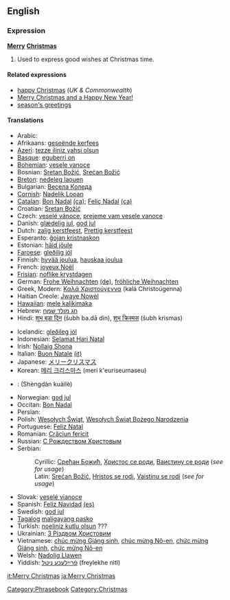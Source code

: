 ==English==

===Expression===
'''[[Merry]] [[Christmas]]'''

# Used to express good wishes at Christmas time.

====Related expressions====
*[[happy Christmas]] (''UK & Commonwealth'')
*[[Merry Christmas and a Happy New Year!]]
*[[season's greetings]]

====Translations====
{{top}}
*Arabic: {{ARchar|[[عيد الميلاد السعيد]]}}
*Afrikaans: [[geseënde kerfees]]
*[[Azeri]]: [[tezze iliniz yahsi olsun]]
*[[Basque]]: [[eguberri on]]
*[[Bohemian]]: [[vesele vanoce]]
*Bosnian: [[Sretan Božić#Bosnian|Sretan Božić]], [[Srećan Božić#Bosnian|Srećan Božić]]
*[[Breton]]: [[nedeleg laouen]]
*Bulgarian: [[Весела Коледа]]
*[[Cornish]]: [[Nadelik Looan]]
*[[Catalan]]: [[Bon Nadal]] [[:ca:Bon Nadal|(ca)]];  [[Feliç Nadal]] [[:ca:Feliç Nadal|(ca)]] 
*Croatian: [[Sretan Božić#Croatian|Sretan Božić]]
*Czech: [[veselé vánoce]], [[prejeme vam vesele vanoce]]
*Danish: [[glædelig jul]], [[god jul]]
*Dutch: [[zalig kerstfeest]], [[Prettig kerstfeest]]
*Esperanto: [[ĝojan kristnaskon]]
*Estonian: [[häid jõule]]
*[[Faroese]]: [[gleðilig jól]]
*Finnish: [[hyvää joulua]], [[hauskaa joulua]]
*French: [[joyeux Noël]]
*[[Frisian]]: [[noflike krystdagen]]
*German: [[Frohe Weihnachten]] [[:de:Frohe Weihnachten|(de)]], [[fröhliche Weihnachten]]
*Greek, Modern: [[Καλά Χριστούγεννα]] (kalá Christoúgenna)
*Haitian Creole: [[Jwaye Nowèl]]
*[[Hawaiian]]: [[mele kalikimaka]]
*Hebrew: [[חג מולד שמח]]
*Hindi: [[शुभ बड़ा दिन]] (šubh ba.dā din), [[शुभ क्रिस्मस]] (šubh krismas)
{{mid}}
*Icelandic: [[gleðileg jól]]
*Indonesian: [[Selamat Hari Natal]]
*Irish: [[Nollaig Shona]]
*Italian: [[Buon Natale]] [[:it:Buon Natale|(it)]]
*Japanese: [[メリークリスマス]]
*Korean: [[메리 크리스마스]] (meri k'euriseumaseu)
*{{cmn}}: {{zh-ts|聖誕快樂|圣诞快乐}} (Shèngdàn kuàilè)
*Norwegian: [[god jul]]
*Occitan: [[Bon Nadal]]
*Persian: {{FAchar|[[میلاد مسیح مبارک باد]]}}
*Polish: [[Wesołych Świąt]], [[Wesołych Świąt Bożego Narodzenia]]
*Portuguese: [[Feliz Natal]]
*Romanian: [[Crăciun fericit]]
*Russian: [[С Рождеством Христовым]]
*Serbian:
*:Cyrillic: [[Срећан Божић#Serbian|Срећан Божић]], [[Христос се роди#Serbian|Христос се роди]], [[Ваистину се роди#Serbian|Ваистину се роди]] (''see for usage'')
*:Latin: [[Srećan Božić#Serbian|Srećan Božić]], [[Hristos se rodi#Serbian|Hristos se rodi]], [[Vaistinu se rodi#Serbian|Vaistinu se rodi]] (''see for usage'')
*Slovak: [[veselé vianoce]]
*Spanish: [[Feliz Navidad]] [[:es:Feliz Navidad|(es)]]
*Swedish: [[god jul]]
*[[Tagalog]] [[maligayang pasko]]
*Turkish: [[noeliniz kutlu olsun]] ???
*Ukrainian: [[З Різдвом Христовим]]
*Vietnamese: [[chúc mừng Giáng sinh]], [[chúc mừng Nô-en]], [[chức mừng Giáng sinh]], [[chức mừng Nô-en]]
*Welsh: [[Nadolig Llawen]]
*Yiddish: [[פֿרײלעכע ניטל]] (freylekhe nitl)
{{bottom}}

[[Category:Phrasebook]]
[[Category:Christmas]]
[[it:Merry Christmas]]
[[ja:Merry Christmas]]